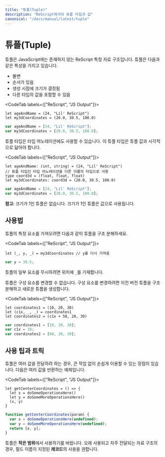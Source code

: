 ```yaml
---
title: "튜플(Tuple)"
description: "ReScript에서의 튜플 타입과 값"
canonical: "/docs/manual/latest/tuple"
---
```


<!--
# Tuple
-->
# 튜플(Tuple)

<!--
Tuples are a ReScript-specific data structure that doesn't exist in JavaScript. They are:
-->

튜플은 JavaScript에는 존재하지 않는 ReScript 특정 자료 구조입니다. 튜플은 다음과 같은 특성을 가지고 있습니다.

<!--
- immutable
- ordered
- fix-sized at creation time
- heterogeneous (can contain different types of values)
-->

- 불변
- 순서가 있음
- 생성 시점에 크기가 결정됨
- 다른 타입의 값을 포함할 수 있음

<CodeTab labels={["ReScript", "JS Output"]}>

```res example
let ageAndName = (24, "Lil' ReScript")
let my3dCoordinates = (20.0, 30.5, 100.0)
```
```js
var ageAndName = [24, "Lil' ReScript"];
var my3dCoordinates = [20.0, 30.5, 100.0];
```

</CodeTab>

<!--
Tuples' types can be used in type annotations as well. Tuple types visually resemble tuples values.
-->

튜플 타입은 타입 어노테이션에도 사용할 수 있습니다. 이 튜플 타입은 튜플 값과 시각적으로 닮아야 합니다.

<CodeTab labels={["ReScript", "JS Output"]}>

```res prelude
let ageAndName: (int, string) = (24, "Lil' ReScript")
// 튜플 타입인 타입 어노테이션을 다른 이름의 타입으로 사용
type coord3d = (float, float, float)
let my3dCoordinates: coord3d = (20.0, 30.5, 100.0)
```
```js
var ageAndName = [24, "Lil' ReScript"];
var my3dCoordinates = [20.0, 30.5, 100.0];
```
</CodeTab>

<!--
**Note**: there's no tuple of size 1. You'd just use the value itself.
-->

**참고**: 크기가 1인 튜플은 없습니다. 크기가 1인 튜플은 값으로 사용됩니다.

<!--
## Usage
-->
## 사용법

<!--
To get a specific member of a tuple, destructure it:
-->

튜플의 특정 요소를 가져오려면 다음과 같이 튜플을 구조 분해하세요.

<CodeTab labels={["ReScript", "JS Output"]}>

```res example
let (_, y, _) = my3dCoordinates // y를 다시 가져옴 
```
```js
var y = 30.5;
```

</CodeTab>

<!--
The `_` means you're ignoring the indicated members of the tuple.
-->

튜플의 일부 요소를 무시하려면 위치에 `_`를 기재합니다.

<!--
Tuples aren't meant to be updated mutatively. You'd create new ones by destructuring the old ones:
-->

튜플은 구성 요소를 변경할 수 없습니다. 구성 요소를 변경하려면 이전 버전 튜플을 구조 분해하고 새로운 튜플을 생성합니다.

<CodeTab labels={["ReScript", "JS Output"]}>

```res example
let coordinates1 = (10, 20, 30)
let (c1x, _, _) = coordinates1
let coordinates2 = (c1x + 50, 20, 30)
```
```js
var coordinates1 = [10, 20, 30];
var c1x = 10;
var coordinates2 = [60, 20, 30];
```

</CodeTab>


<!--
## Tips & Tricks
-->
## 사용 팁과 트릭

<!--
You'd use tuples in handy situations that pass around multiple values without too much ceremony. For example, to return many values:
-->

튜플은 여러 값을 전달하려 하는 경우, 큰 작업 없이 손쉽게 이용할 수 있는 장점이 있습니다. 다음은 여러 값을 반환하는 예제입니다.

<CodeTab labels={["ReScript", "JS Output"]}>

```res
let getCenterCoordinates = () => {
  let x = doSomeOperationsHere()
  let y = doSomeMoreOperationsHere()
  (x, y)
}
```
```js
function getCenterCoordinates(param) {
  var x = doSomeOperationsHere(undefined);
  var y = doSomeMoreOperationsHere(undefined);
  return [x, y];
}
```

</CodeTab>

<!--
Try to keep the usage of tuple **local**. For data structures that are long-living and passed around often, prefer a **record**, which has named fields.
-->

튜플은 **작은 범위**에서 사용하기를 바랍니다. 오래 사용되고 자주 전달되는 자료 구조의 경우, 필드 이름이 지정된 **레코드**의 사용을 권합니다. 